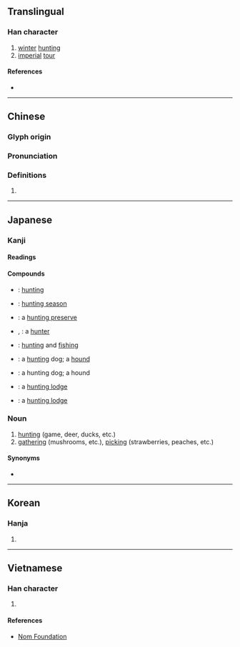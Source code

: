 {{character info/new}}
==Translingual==

===Han character===
{{Han char|rn=94|rad=犬|as=06|sn=9|four=43242|canj=KHJDI|ids=⿰犭守}}

# [[winter]] [[hunting]]
# [[imperial]] [[tour]]

====References====
* {{Han ref|kx=0711.040|dkj=20390|dj=1123.040|hdz=21346.050|uh=72E9|ud=29417|bh=ACBC|bd=44220}}

----

==Chinese==
{{zh-forms}}

===Glyph origin===
{{Han etym}}

===Pronunciation===
{{zh-pron
|m=shòu
|c=sau2,sau3
|mc=y
|oc=y
|ma=
|cat=n
}}

===Definitions===
{{zh-hanzi}}

# {{rfdef|lang=zh}}

----

==Japanese==

===Kanji===
{{ja-kanji|grade=c|rs=犬06}}

====Readings====
{{ja-readings
|goon=しゅ
|kanon=しゅう
|kun=か-る, か-り, かり-
}}

====Compounds====
{{der-top|Compounds}}
* {{ja-r|狩猟|しゅりょう}}: [[hunting]]
* {{ja-r|狩猟期|しゅりょうき}}: [[hunting season]]
* {{ja-r|狩猟場|しゅりょうば}}: a [[hunting preserve]]
* {{ja-r|狩人|かりゅうど}}, {{ja-r|狩人|かりゅうど}}: a [[hunter]]
* {{ja-r|狩漁|しゅぎょ}}: [[hunting]] and [[fishing]]
{{der-mid}}
* {{ja-r|狩犬|かりいぬ}}: a [[hunting]] dog; a [[hound]]
* {{ja-r|狩猟犬|しゅりょうけん}}: a hunting dog; a hound
* {{ja-r|狩り小屋|かりこや}}: a [[hunting lodge]]
* {{ja-r|狩猟小屋|しゅりょう こや}}: a [[hunting lodge]]
{{der-bottom}}

{{ja-kanjitab|かり|yomi=k}}

===Noun===
{{ja-noun|かり}}

# [[hunting]] (game, deer, ducks, etc.)
# [[gathering]] (mushrooms, etc.), [[picking]] (strawberries, peaches, etc.)

====Synonyms====
* {{l|ja|猟}}

----

==Korean==

===Hanja===
{{ko-hanja|hangeul=수|eumhun=|rv=su|mr=su|y=swu}}

# {{defn|lang=ko|sort=犬06}}

----

==Vietnamese==

===Han character===
{{vi-readings|rs=犬06| hanviet = thú}}

# {{defn|lang=vi|sort=犬06}}

====References====
* [http://nomfoundation.org/common/nom_details.php?codepoint=72e9 Nom Foundation]